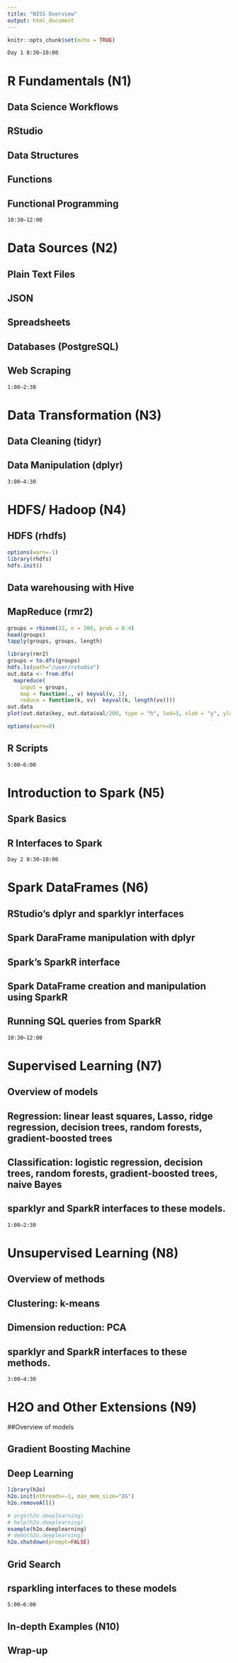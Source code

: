 ```yaml
---
title: "NISS Overview"
output: html_document
---
```


```r
knitr::opts_chunk$set(echo = TRUE)
```

```
Day 1 8:30–10:00
```
# R Fundamentals (N1)

## Data Science Workflows

## RStudio

## Data Structures

## Functions

## Functional Programming

```
10:30–12:00
```
# Data Sources (N2)

## Plain Text Files

## JSON

## Spreadsheets

## Databases (PostgreSQL)

## Web Scraping

```
1:00–2:30
```
# Data Transformation (N3)

## Data Cleaning (tidyr)

## Data Manipulation (dplyr)

```
3:00–4:30 
```
# HDFS/ Hadoop (N4)

## HDFS (rhdfs)

```r
options(warn=-1)
library(rhdfs)
hdfs.init()
```

## Data warehousing with Hive

## MapReduce (rmr2)

```r
groups = rbinom(32, n = 200, prob = 0.4)
head(groups)
tapply(groups, groups, length)
```

```r
library(rmr2)
groups = to.dfs(groups)
hdfs.ls(path="/user/rstudio")
out.data <- from.dfs(
  mapreduce(
    input = groups, 
    map = function(., v) keyval(v, 1), 
    reduce = function(k, vv)  keyval(k, length(vv))))
out.data
plot(out.data$key, out.data$val/200, type = "h", lwd=3, xlab = "y", ylab = "p(y)")
```

```r
options(warn=0)
```

## R Scripts

```
5:00–6:00 
```
# Introduction to Spark (N5)

## Spark Basics

## R Interfaces to Spark

```
Day 2 8:30–10:00
```
# Spark DataFrames (N6)

## RStudio's dplyr and sparklyr interfaces

## Spark DaraFrame manipulation with dplyr

## Spark’s SparkR interface

## Spark DataFrame creation and manipulation using SparkR

## Running SQL queries from SparkR

```
10:30–12:00 
```
# Supervised Learning (N7)

## Overview of models

## Regression: linear least squares, Lasso, ridge regression, decision trees, random forests, gradient-boosted trees

## Classification: logistic regression, decision trees, random forests, gradient-boosted trees, naive Bayes

## sparklyr and SparkR interfaces to these models.

```
1:00–2:30 
```
# Unsupervised Learning (N8)

## Overview of methods

## Clustering: k-means

## Dimension reduction: PCA

## sparklyr and SparkR interfaces to these methods.

```
3:00–4:30
```
# H2O and Other Extensions (N9)

##Overview of models

## Gradient Boosting Machine

## Deep Learning

```r
library(h2o)
h2o.init(nthreads=-1, max_mem_size="2G")
h2o.removeAll()

# args(h2o.deeplearning)
# help(h2o.deeplearning)
example(h2o.deeplearning)
# demo(h2o.deeplearning)
h2o.shutdown(prompt=FALSE)
```

## Grid Search

## rsparkling interfaces to these models

```
5:00–6:00 
```
## In-depth Examples (N10)

## Wrap-up